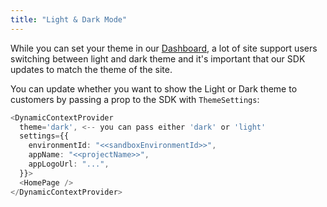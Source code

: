 ```yaml
---
title: "Light & Dark Mode"
---
```


While you can set your theme in our [Dashboard](https://app.dynamic.xyz/dashboard/design), a lot of site support users switching between light and dark theme and it's important that our SDK updates to match the theme of the site.

You can update whether you want to show the Light or Dark theme to customers by passing a prop to the SDK with `ThemeSettings`:

```typescript TypeScript
<DynamicContextProvider
  theme='dark', <-- you can pass either 'dark' or 'light'
  settings={{
    environmentId: "<<sandboxEnvironmentId>>",
    appName: "<<projectName>>",
    appLogoUrl: "...",
  }}>
  <HomePage />
</DynamicContextProvider>
```
